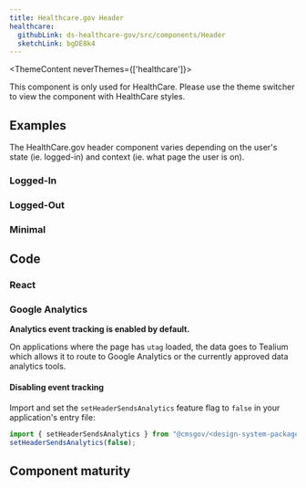 ```yaml
---
title: Healthcare.gov Header
healthcare:
  githubLink: ds-healthcare-gov/src/components/Header
  sketchLink: bgDE8k4
---
```



<ThemeContent neverThemes={['healthcare']}>
  <Alert variation="error">
     <p class="ds-c-alert__text">
        This component is only used for HealthCare. Please use the theme switcher to view the component with HealthCare styles.
    </p>
  </Alert>
</ThemeContent>

## Examples
The HealthCare.gov header component varies depending on the user's state (ie. logged-in) and context (ie. what page the user is on).

### Logged-In
<StorybookExample
    componentName="loggedin-header"
    storyId="healthcare-header--logged-in-header"
/>

### Logged-Out
<StorybookExample
    componentName="loggedout-header"
    storyId="healthcare-header--logged-out-header"
/>

### Minimal
<StorybookExample
    componentName="minimal-header"
    storyId="healthcare-header--minimal-header"
/>

## Code

### React

<PropTable componentName="Header" />

### Google Analytics

**Analytics event tracking is enabled by default.**

On applications where the page has `utag` loaded, the data goes to Tealium which allows it to route to Google Analytics or the currently approved data analytics tools.

#### Disabling event tracking

Import and set the `setHeaderSendsAnalytics` feature flag to `false` in your application's entry file:

```js
import { setHeaderSendsAnalytics } from "@cmsgov/<design-system-package>";
setHeaderSendsAnalytics(false);
```

## Component maturity

<MaturityChecklist
  a11yStandards={true}
  color={true}
  forcedColors={false}
  screenReaders={true}
  keyboardNavigable={true}
  storybook={true}
  responsive={true}
  spanish={true}
  completeUiKit={false}
  responsiveUiKit={false}
  tokensInCode={true}
  tokensInSketch={true}
/>

